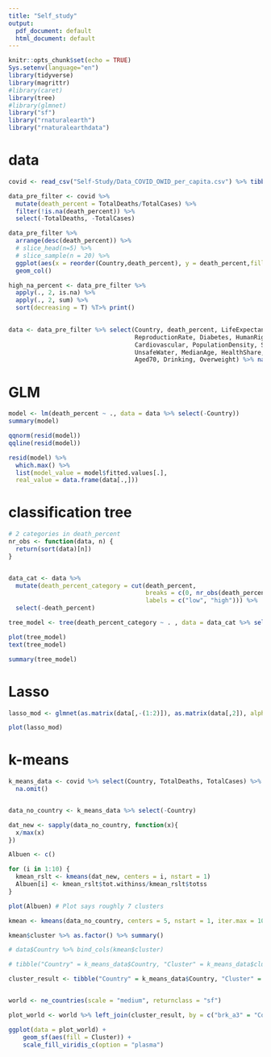 ```yaml
---
title: "Self_study"
output:
  pdf_document: default
  html_document: default
---
```


```r
knitr::opts_chunk$set(echo = TRUE)
Sys.setenv(language="en")
library(tidyverse)
library(magrittr)
#library(caret)
library(tree)
#library(glmnet)
library("sf")
library("rnaturalearth")
library("rnaturalearthdata")
```



# data

```r
covid <- read_csv("Self-Study/Data_COVID_OWID_per_capita.csv") %>% tibble()

data_pre_filter <- covid %>% 
  mutate(death_percent = TotalDeaths/TotalCases) %>% 
  filter(!is.na(death_percent)) %>% 
  select(-TotalDeaths, -TotalCases)

data_pre_filter %>%
  arrange(desc(death_percent)) %>% 
  # slice_head(n=5) %>% 
  # slice_sample(n = 20) %>%
  ggplot(aes(x = reorder(Country,death_percent), y = death_percent,fill = death_percent)) +
  geom_col()

high_na_percent <- data_pre_filter %>%
  apply(., 2, is.na) %>%
  apply(., 2, sum) %>%
  sort(decreasing = T) %T>% print()

 
data <- data_pre_filter %>% select(Country, death_percent, LifeExpectancy, Literacy, Population,
                                   ReproductionRate, Diabetes, HumanRights,
                                   Cardiovascular, PopulationDensity, Sanitation,
                                   UnsafeWater, MedianAge, HealthShare, SmokeDaily,
                                   Aged70, Drinking, Overweight) %>% na.omit()
```

# GLM

```r
model <- lm(death_percent ~ ., data = data %>% select(-Country))
summary(model)

qqnorm(resid(model))
qqline(resid(model))

resid(model) %>%
  which.max() %>%
  list(model_value = model$fitted.values[.],
  real_value = data.frame(data[.,]))


```


# classification tree

```r

# 2 categories in death_percent
nr_obs <- function(data, n) {
  return(sort(data)[n])
}


data_cat <- data %>% 
  mutate(death_percent_category = cut(death_percent,
                                      breaks = c(0, nr_obs(death_percent, 25), max(death_percent)),
                                      labels = c("low", "high"))) %>% 
  select(-death_percent)

tree_model <- tree(death_percent_category ~ . , data = data_cat %>% select(-Country))

plot(tree_model)
text(tree_model)

summary(tree_model)


```



# Lasso

```r
lasso_mod <- glmnet(as.matrix(data[,-(1:2)]), as.matrix(data[,2]), alpha = 1)

plot(lasso_mod)


```

# k-means

```r

k_means_data <- covid %>% select(Country, TotalDeaths, TotalCases) %>% 
  na.omit()


data_no_country <- k_means_data %>% select(-Country)

dat_new <- sapply(data_no_country, function(x){
  x/max(x)
})

Albuen <- c()

for (i in 1:10) {
  kmean_rslt <- kmeans(dat_new, centers = i, nstart = 1)
  Albuen[i] <- kmean_rslt$tot.withinss/kmean_rslt$totss
}

plot(Albuen) # Plot says roughly 7 clusters

kmean <- kmeans(data_no_country, centers = 5, nstart = 1, iter.max = 10)

kmean$cluster %>% as.factor() %>% summary()

# data$Country %>% bind_cols(kmean$cluster)

# tibble("Country" = k_means_data$Country, "Cluster" = k_means_data$cluster) %>% filter(Cluster == 1)

```




```r
cluster_result <- tibble("Country" = k_means_data$Country, "Cluster" = kmean$cluster)


world <- ne_countries(scale = "medium", returnclass = "sf")

plot_world <- world %>% left_join(cluster_result, by = c("brk_a3" = "Country"))

ggplot(data = plot_world) +
    geom_sf(aes(fill = Cluster)) +
    scale_fill_viridis_c(option = "plasma")


```

